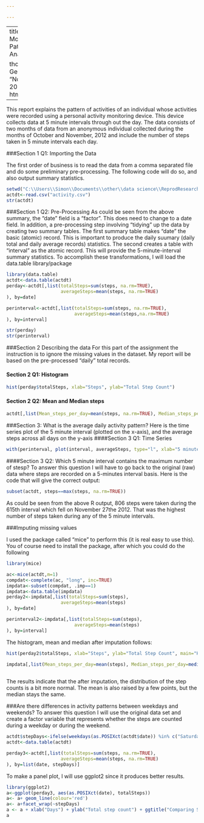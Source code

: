 ```yaml
---

---
```

  ---
  title: "Personal Movement Pattern Analysis"

author: "Simon Geletta"
date: "November 11, 2014"
output: html_document
---
  
  This report explains the pattern of activities of an individual whose activities were recorded using a personal activity monitoring device. This device collects data at 5 minute intervals through out the day. The data consists of two months of data from an anonymous individual collected during the months of October and November, 2012 and include the number of steps taken in 5 minute intervals each day.

###Section 1 Q1: Importing the Data

The first order of business is to read the data from a comma separated file and do some preliminary pre-processing. The following code will do so, and also output summary statistics.


```r
setwd("C:\\Users\\Simon\\Documents\\other\\data science\\ReprodResearch\\data")
actdt<-read.csv("activity.csv")
str(actdt)
```
###Section 1 Q2: Pre-Processing
As could be seen from the above summary, the "date" field is a "factor". This does need to change to a date field. In addition, a pre-processing step involving "tidying" up the data by creating two summary tables. The first summary table makes "date" the basic (atomic) record. This is important to produce the  daily suumary (daily total and daily average records) statistics. The second creates a table with "interval" as the atomic record. This will provide the 5-minute-interval summary statistics. 
To accomplish these transformations, I will load the data.table library/package

```r
library(data.table)
actdt<-data.table(actdt)
perday<-actdt[,list(totalSteps=sum(steps, na.rm=TRUE),
                    averageSteps=mean(steps, na.rm=TRUE)
), by=date]

perinterval<-actdt[,list(totalSteps=sum(steps, na.rm=TRUE),
                         averageSteps=mean(steps,na.rm=TRUE)
), by=interval]

str(perday)
str(perinterval)
```
###Section 2 Describing the data
For this part of the assignment the instruction is to ignore the missing values in the dataset. My report will be based on the pre-processed "daily" total records.

#### Section 2 Q1: Histogram

```r
hist(perday$totalSteps, xlab="Steps", ylab="Total Step Count")

```

#### Section 2 Q2: Mean and Median steps

```r
actdt[,list(Mean_steps_per_day=mean(steps, na.rm=TRUE), Median_steps_per_day=median(steps, na.rm=TRUE))]
```

###Section 3: What is the average daily activity pattern?
Here is the time series plot of the  5 minute interval (plotted on the x-axis), and the average steps across all days on the y-axis
####Section 3 Q1: Time Series
```r
with(perinterval, plot(interval, averageSteps, type="l", xlab="5 minute intervals", ylab="Average steps", main="Daily Activity Pattern", col="blue"))
```

####Section 3 Q2: Which 5 minute interval contains the maximum number of stesp?
To answer this question I will have to go back to the original (raw) data where steps are recorded on a 5-minutes interval basis. Here is the code that will give the correct output:
  
```r
subset(actdt, steps==max(steps, na.rm=TRUE))
```

As could be seen from the above R output, 806 steps were taken during the 615th interval which fell on November 27the 2012. That was the highest number of steps taken during any of the 5 minute intervals.

###Imputing missing values

I used the package called "mice" to perform this (it is real easy to use this). You of course need to install the package, after which you could do the following

```r
library(mice)

ac<-mice(actdt,m=1)
compdat<-complete(ac, "long", inc=TRUE)
impdata<-subset(compdat, .imp==1)
impdata<-data.table(impdata)
perday2<-impdata[,list(totalSteps=sum(steps),
                    averageSteps=mean(steps)
), by=date]

perinterval2<-impdata[,list(totalSteps=sum(steps),
                         averageSteps=mean(steps)
), by=interval]
```
The histogram, mean and median after imputation follows:

```r
hist(perday2$totalSteps, xlab="Steps", ylab="Total Step Count", main="Histogram of Steps After Missing Imputation")

impdata[,list(Mean_steps_per_day=mean(steps), Median_steps_per_day=median(steps))]
              
```

The results indicate that the after imputation, the distribution of the step counts is a bit more normal. The mean is also raised by a few points, but the median stays the same.

###Are there differences in activity patterns between weekdays and weekends?
To answer this question I will use the original data set and create a factor variable that represents whether the steps are counted during a weekday or during the weekend.

```r
actdt$stepDays<-ifelse(weekdays(as.POSIXct(actdt$date)) %in% c("Saturday", "Sunday"), "Weekends", "Weekdays")
actdt<-data.table(actdt)

perday3<-actdt[,list(totalSteps=sum(steps, na.rm=TRUE),
                    averageSteps=mean(steps, na.rm=TRUE)
), by=list(date, stepDays)]
```

To make a panel plot, I will use ggplot2 since it produces better results.

```r
library(ggplot2)
a<-ggplot(perday3, aes(as.POSIXct(date), totalSteps))
a<- a+ geom_line(colour='red')
a<- a+facet_wrap(~stepDays)
a <- a + xlab("Days") + ylab("Total step count") + ggtitle("Comparing Steps Between Weekdays and Weekends")
a
```
